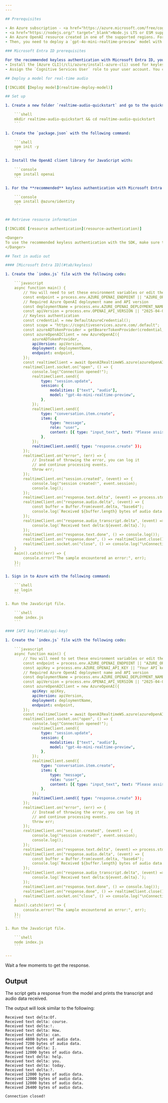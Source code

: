 ```yaml
---
---

## Prerequisites

- An Azure subscription - <a href="https://azure.microsoft.com/free/cognitive-services" target="_blank">Create one for free</a>
- <a href="https://nodejs.org/" target="_blank">Node.js LTS or ESM support.</a>
- An Azure OpenAI resource created in one of the supported regions. For more information about region availability, see the [models and versions documentation](../concepts/models.md#global-standard-model-availability).
- Then, you need to deploy a `gpt-4o-mini-realtime-preview` model with your Azure OpenAI resource. For more information, see [Create a resource and deploy a model with Azure OpenAI](../how-to/create-resource). 

### Microsoft Entra ID prerequisites

For the recommended keyless authentication with Microsoft Entra ID, you need to:
- Install the [Azure CLI](/cli/azure/install-azure-cli) used for keyless authentication with Microsoft Entra ID.
- Assign the `Cognitive Services User` role to your user account. You can assign roles in the Azure portal under **Access control (IAM)** > **Add role assignment**.

## Deploy a model for real-time audio

[!INCLUDE [Deploy model](realtime-deploy-model)]

## Set up

1. Create a new folder `realtime-audio-quickstart` and go to the quickstart folder with the following command:

    ```shell
    mkdir realtime-audio-quickstart && cd realtime-audio-quickstart
    ```
    
1. Create the `package.json` with the following command:

    ```shell
    npm init -y
    ```

1. Install the OpenAI client library for JavaScript with:

    ```console
    npm install openai
    ```

1. For the **recommended** keyless authentication with Microsoft Entra ID, install the `@azure/identity` package with:

    ```console
    npm install @azure/identity
    ```


## Retrieve resource information

[!INCLUDE [resource authentication](resource-authentication)]

<Danger>
To use the recommended keyless authentication with the SDK, make sure that the `AZURE_OPENAI_API_KEY` environment variable isn't set. 
</Danger>

## Text in audio out

#### [Microsoft Entra ID](#tab/keyless)

1. Create the `index.js` file with the following code:

    ```javascript 
    async function main() {
        // You will need to set these environment variables or edit the following values
        const endpoint = process.env.AZURE_OPENAI_ENDPOINT || "AZURE_OPENAI_ENDPOINT";
        // Required Azure OpenAI deployment name and API version
        const deploymentName = process.env.AZURE_OPENAI_DEPLOYMENT_NAME || "gpt-4o-mini-realtime-preview";
        const apiVersion = process.env.OPENAI_API_VERSION || "2025-04-01-preview";
        // Keyless authentication 
        const credential = new DefaultAzureCredential();
        const scope = "https://cognitiveservices.azure.com/.default";
        const azureADTokenProvider = getBearerTokenProvider(credential, scope);
        const azureOpenAIClient = new AzureOpenAI({
            azureADTokenProvider,
            apiVersion: apiVersion,
            deployment: deploymentName,
            endpoint: endpoint,
        });
        const realtimeClient = await OpenAIRealtimeWS.azure(azureOpenAIClient);
        realtimeClient.socket.on("open", () => {
            console.log("Connection opened!");
            realtimeClient.send({
                type: "session.update",
                session: {
                    modalities: ["text", "audio"],
                    model: "gpt-4o-mini-realtime-preview",
                },
            });
            realtimeClient.send({
                type: "conversation.item.create",
                item: {
                    type: "message",
                    role: "user",
                    content: [{ type: "input_text", text: "Please assist the user" }],
                },
            });
            realtimeClient.send({ type: "response.create" });
        });
        realtimeClient.on("error", (err) => {
            // Instead of throwing the error, you can log it
            // and continue processing events.
            throw err;
        });
        realtimeClient.on("session.created", (event) => {
            console.log("session created!", event.session);
            console.log();
        });
        realtimeClient.on("response.text.delta", (event) => process.stdout.write(event.delta));
        realtimeClient.on("response.audio.delta", (event) => {
            const buffer = Buffer.from(event.delta, "base64");
            console.log(`Received ${buffer.length} bytes of audio data.`);
        });
        realtimeClient.on("response.audio_transcript.delta", (event) => {
            console.log(`Received text delta:${event.delta}.`);
        });
        realtimeClient.on("response.text.done", () => console.log());
        realtimeClient.on("response.done", () => realtimeClient.close());
        realtimeClient.socket.on("close", () => console.log("\nConnection closed!"));
    }
    main().catch((err) => {
        console.error("The sample encountered an error:", err);
    });
    ```

1. Sign in to Azure with the following command:

    ```shell
    az login
    ```

1. Run the JavaScript file.

    ```shell
    node index.js
    ```

#### [API key](#tab/api-key)

1. Create the `index.js` file with the following code:

    ```javascript 
    async function main() {
        // You will need to set these environment variables or edit the following values
        const endpoint = process.env.AZURE_OPENAI_ENDPOINT || "AZURE_OPENAI_ENDPOINT";
        const apiKey = process.env.AZURE_OPENAI_API_KEY || "Your API key";
        // Required Azure OpenAI deployment name and API version
        const deploymentName = process.env.AZURE_OPENAI_DEPLOYMENT_NAME || "gpt-4o-mini-realtime-preview";
        const apiVersion = process.env.OPENAI_API_VERSION || "2025-04-01-preview";
        const azureOpenAIClient = new AzureOpenAI({
            apiKey: apiKey,
            apiVersion: apiVersion,
            deployment: deploymentName,
            endpoint: endpoint,
        });
        const realtimeClient = await OpenAIRealtimeWS.azure(azureOpenAIClient);
        realtimeClient.socket.on("open", () => {
            console.log("Connection opened!");
            realtimeClient.send({
                type: "session.update",
                session: {
                    modalities: ["text", "audio"],
                    model: "gpt-4o-mini-realtime-preview",
                },
            });
            realtimeClient.send({
                type: "conversation.item.create",
                item: {
                    type: "message",
                    role: "user",
                    content: [{ type: "input_text", text: "Please assist the user" }],
                },
            });
            realtimeClient.send({ type: "response.create" });
        });
        realtimeClient.on("error", (err) => {
            // Instead of throwing the error, you can log it
            // and continue processing events.
            throw err;
        });
        realtimeClient.on("session.created", (event) => {
            console.log("session created!", event.session);
            console.log();
        });
        realtimeClient.on("response.text.delta", (event) => process.stdout.write(event.delta));
        realtimeClient.on("response.audio.delta", (event) => {
            const buffer = Buffer.from(event.delta, "base64");
            console.log(`Received ${buffer.length} bytes of audio data.`);
        });
        realtimeClient.on("response.audio_transcript.delta", (event) => {
            console.log(`Received text delta:${event.delta}.`);
        });
        realtimeClient.on("response.text.done", () => console.log());
        realtimeClient.on("response.done", () => realtimeClient.close());
        realtimeClient.socket.on("close", () => console.log("\nConnection closed!"));
    }
    main().catch((err) => {
        console.error("The sample encountered an error:", err);
    });
    ```

1. Run the JavaScript file.

    ```shell
    node index.js
    ```

---
```


Wait a few moments to get the response.

## Output

The script gets a response from the model and prints the transcript and audio data received.

The output will look similar to the following:

```console
Received text delta:Of.
Received text delta: course.
Received text delta:!.
Received text delta: How.
Received text delta: can.
Received 4800 bytes of audio data.
Received 7200 bytes of audio data.
Received text delta: I.
Received 12000 bytes of audio data.
Received text delta: help.
Received text delta: you.
Received text delta: today.
Received text delta:?.
Received 12000 bytes of audio data.
Received 12000 bytes of audio data.
Received 12000 bytes of audio data.
Received 26400 bytes of audio data.

Connection closed!
```
